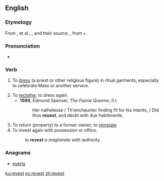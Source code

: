 ==English==

===Etymology===
From {{etyl|xno|en}} {{term|revestier|lang=fro}}, {{term|revestre}} et al., {{etyl|frm|en}} {{term|revestir|lang=frm}}, and their source, {{etyl|LL.|en}} {{term|revestire}}, from {{etyl|la|en}} {{term|re-|lang=la}} + {{term|vestire|vestīre|to clothe}}.

===Pronunciation===
* {{a|UK}} {{IPA|/ɹiːˈvɛst/|lang=en}}

===Verb===
{{en-verb}}

# {{context|obsolete|lang=en}} To [[dress]] (a priest or other religious figure) in ritual garments, especially to celebrate Mass or another service.
# To [[reclothe]]; to dress again.
#* '''1590''', Edmund Spenser, ''The Faerie Queene'', II.i:
#*: Her nathelesse / Th'enchaunter finding fit for his intents, / Did thus '''reuest''', and deckt with due habiliments.
# To return (property) to a former owner; to [[reinstate]]
# To invest again with possession or office.
#: ''to '''revest''' a magistrate with authority''

===Anagrams===
* [[everts#English|everts]]

[[ku:revest]]
[[oc:revest]]
[[zh:revest]]